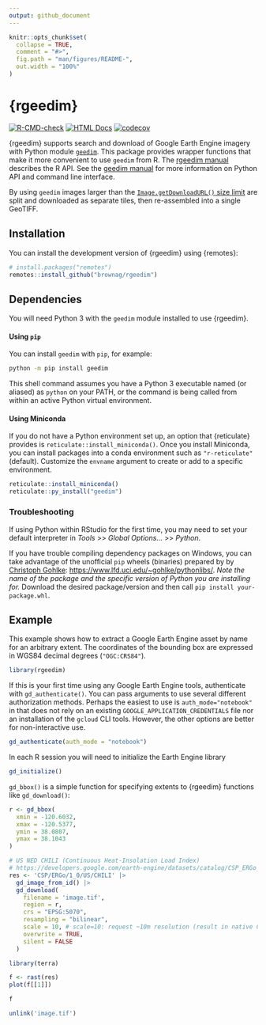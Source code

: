 ```yaml
---
output: github_document
---
```


<!-- README.md is generated from README.Rmd. Please edit that file -->

```r
knitr::opts_chunk$set(
  collapse = TRUE,
  comment = "#>",
  fig.path = "man/figures/README-",
  out.width = "100%"
)
```

# {rgeedim}

<!-- badges: start -->
[![R-CMD-check](https://github.com/brownag/rgeedim/workflows/R-CMD-check/badge.svg)](https://github.com/brownag/rgeedim/actions)
[![HTML Docs](https://camo.githubusercontent.com/f7ba98e46ecd14313e0e8a05bec3f92ca125b8f36302a5b1679d4a949bccbe31/68747470733a2f2f696d672e736869656c64732e696f2f62616467652f646f63732d48544d4c2d696e666f726d6174696f6e616c)](https://humus.rocks/rgeedim/)
[![codecov](https://codecov.io/gh/brownag/rgeedim/branch/main/graph/badge.svg?token=BYBKW7PKC3)](https://codecov.io/gh/brownag/rgeedim/)
<!-- badges: end -->

{rgeedim} supports search and download of Google Earth Engine imagery with Python module [`geedim`](https://github.com/dugalh/geedim). This package provides wrapper functions that make it more convenient to use `geedim` from R. The [rgeedim manual](https://humus.rocks/rgeedim/) describes the R API. See the [geedim manual]( https://geedim.readthedocs.io/) for more information on Python API and command line interface.

By using `geedim` images larger than the [`Image.getDownloadURL()` size limit](https://developers.google.com/earth-engine/apidocs/ee-image-getdownloadurl) are split and downloaded as separate tiles, then re-assembled into a single GeoTIFF.

## Installation

You can install the development version of {rgeedim} using {remotes}:

``` r
# install.packages("remotes")
remotes::install_github("brownag/rgeedim")
```

## Dependencies

You will need Python 3 with the `geedim` module installed to use {rgeedim}.

#### Using `pip`

You can install `geedim` with `pip`, for example:

``` sh
python -m pip install geedim
```

This shell command assumes you have a Python 3 executable named (or aliased) as `python` on your PATH, or the command is being called from within an active Python virtual environment.

#### Using Miniconda

If you do not have a Python environment set up, an option that {reticulate} provides is `reticulate::install_miniconda()`. Once you install Miniconda, you can install packages into a conda environment such as `"r-reticulate"` (default). Customize the `envname` argument to create or add to a specific environment.

``` r
reticulate::install_miniconda()
reticulate::py_install("geedim")
```

### Troubleshooting 

If using Python within RStudio for the first time, you may need to set your default interpreter in _Tools_ >> _Global Options..._ >> _Python_.

If you have trouble compiling dependency packages on Windows, you can take advantage of the unofficial `pip` wheels (binaries) prepared by by [Christoph Gohlke](https://www.cgohlke.com/): <https://www.lfd.uci.edu/~gohlke/pythonlibs/>. _Note the name of the package and the specific version of Python you are installing for._ Download the desired package/version and then call `pip install your-package.whl`.

## Example

This example shows how to extract a Google Earth Engine asset by name for an arbitrary extent. The coordinates of the bounding box are expressed in WGS84 decimal degrees (`"OGC:CRS84"`).

```r
library(rgeedim)
```

If this is your first time using any Google Earth Engine tools, authenticate with `gd_authenticate()`. You can pass arguments to use several different authorization methods. Perhaps the easiest to use is `auth_mode="notebook"` in that does not rely on an existing `GOOGLE_APPLICATION_CREDENTIALS` file nor an installation of the `gcloud` CLI tools. However, the other options are better for non-interactive use.

``` r
gd_authenticate(auth_mode = "notebook")
```

In each R session you will need to initialize the Earth Engine library

```r
gd_initialize()
```

`gd_bbox()` is a simple function for specifying extents to {rgeedim} functions like `gd_download()`:

``` r
r <- gd_bbox(
  xmin = -120.6032,
  xmax = -120.5377,
  ymin = 38.0807,
  ymax = 38.1043
)

# US NED CHILI (Continuous Heat-Insolation Load Index)
# https://developers.google.com/earth-engine/datasets/catalog/CSP_ERGo_1_0_US_CHILI
res <- 'CSP/ERGo/1_0/US/CHILI' |>
  gd_image_from_id() |>
  gd_download(
    filename = 'image.tif',
    region = r,
    crs = "EPSG:5070",
    resampling = "bilinear",
    scale = 10, # scale=10: request ~10m resolution (result in native CRS)
    overwrite = TRUE,
    silent = FALSE
  )
```

```r
library(terra)

f <- rast(res)
plot(f[[1]])

f
```

```r
unlink('image.tif')
```
